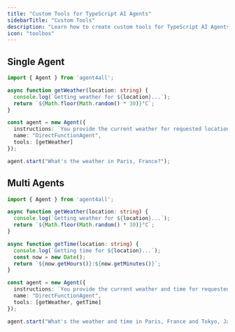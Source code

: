 ```yaml
---
title: "Custom Tools for TypeScript AI Agents"
sidebarTitle: "Custom Tools"
description: "Learn how to create custom tools for TypeScript AI Agents"
icon: "toolbox"
---
```


## Single Agent

```typescript
import { Agent } from 'agent4all';

async function getWeather(location: string) {
  console.log(`Getting weather for ${location}...`);
  return `${Math.floor(Math.random() * 30)}°C`;
}

const agent = new Agent({ 
  instructions: `You provide the current weather for requested locations.`,
  name: "DirectFunctionAgent",
  tools: [getWeather]
});

agent.start("What's the weather in Paris, France?");
``` 

## Multi Agents

```typescript
import { Agent } from 'agent4all';

async function getWeather(location: string) {
  console.log(`Getting weather for ${location}...`);
  return `${Math.floor(Math.random() * 30)}°C`;
}

async function getTime(location: string) {
  console.log(`Getting time for ${location}...`);
  const now = new Date();
  return `${now.getHours()}:${now.getMinutes()}`;
}

const agent = new Agent({ 
  instructions: `You provide the current weather and time for requested locations.`,
  name: "DirectFunctionAgent",
  tools: [getWeather, getTime]
});

agent.start("What's the weather and time in Paris, France and Tokyo, Japan?");
``` 